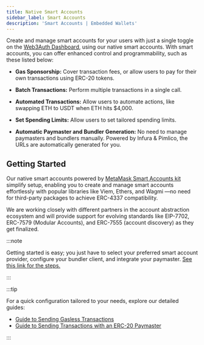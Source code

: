 ```yaml
---
title: Native Smart Accounts
sidebar_label: Smart Accounts
description: 'Smart Accounts | Embedded Wallets'
---
```


Create and manage smart accounts for your users with just a single toggle on the [Web3Auth Dashboard](https://dashboard.web3auth.io), using our native smart accounts. With smart accounts, you can offer enhanced control and programmability, such as these listed below:

- **Gas Sponsorship:** Cover transaction fees, or allow users to pay for their own transactions using ERC-20 tokens.

- **Batch Transactions:** Perform multiple transactions in a single call.

- **Automated Transactions:** Allow users to automate actions, like swapping ETH to USDT when ETH hits $4,000.

- **Set Spending Limits:** Allow users to set tailored spending limits.

- **Automatic Paymaster and Bundler Generation:** No need to manage paymasters and bundlers manually. Powered by Infura & Pimlico, the URLs are automatically generated for you.

## Getting Started

Our native smart accounts powered by [MetaMask Smart Accounts kit](/smart-accounts-kit) simplify setup, enabling you to create and manage smart accounts effortlessly with popular libraries like Viem, Ethers, and Wagmi —no need for third-party packages to achieve ERC-4337 compatibility.

We are working closely with different partners in the account abstraction ecosystem and will provide support for evolving standards like EIP-7702, ERC-7579 (Modular Accounts), and ERC-7555 (account discovery) as they get finalized.

:::note

Getting started is easy; you just have to select your preferred smart account provider, configure your bundler client, and integrate your paymaster. [See this link for the steps.](/embedded-wallets/sdk/react/advanced/smart-accounts/)

:::

:::tip

For a quick configuration tailored to your needs, explore our detailed guides:

- [Guide to Sending Gasless Transactions](/tutorials/sending-gasless-transaction)
- [Guide to Sending Transactions with an ERC-20 Paymaster](/tutorials/erc20-paymaster)

:::
